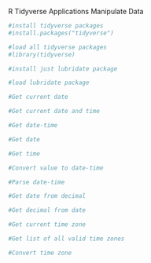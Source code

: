 R Tidyverse Applications
Manipulate Data

```r
#install tidyverse packages
#install.packages("tidyverse")
```

```r
#load all tidyverse packages
#library(tidyverse)
```

```r
#install just lubridate package

```

```r
#load lubridate package

```

```r
#Get current date

```

```r
#Get current date and time

```

```r
#Get date-time

```

```r
#Get date

```

```r
#Get time

```

```r
#Convert value to date-time

```

```r
#Parse date-time

```

```r
#Get date from decimal

```

```r
#Get decimal from date

```

```r
#Get current time zone

```

```r
#Get list of all valid time zones

```

```r
#Convert time zone

```
